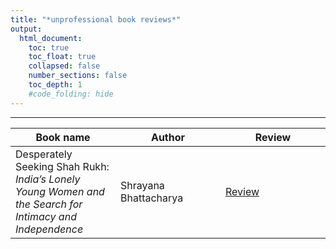 ```yaml
---
title: "*unprofessional book reviews*"
output:
  html_document:
    toc: true
    toc_float: true
    collapsed: false
    number_sections: false
    toc_depth: 1
    #code_folding: hide
---
```


---

| Book name| Author| Review|
|---|---|---|
|Desperately Seeking Shah Rukh: *India's Lonely Young Women and the Search for Intimacy and Independence*|Shrayana Bhattacharya|[Review]()|

